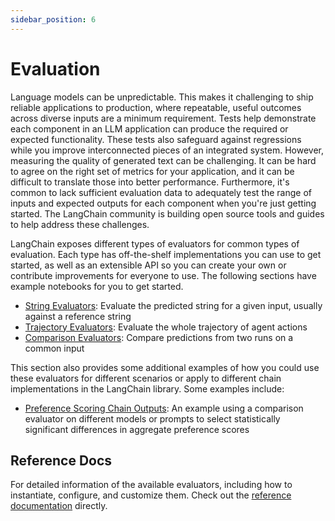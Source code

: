 ```yaml
---
sidebar_position: 6
---
```



# Evaluation

Language models can be unpredictable. This makes it challenging to ship reliable applications to production, where repeatable, useful outcomes across diverse inputs are a minimum requirement. Tests help demonstrate each component in an LLM application can produce the required or expected functionality. These tests also safeguard against regressions while you improve interconnected pieces of an integrated system. However, measuring the quality of generated text can be challenging. It can be hard to agree on the right set of metrics for your application, and it can be difficult to translate those into better performance. Furthermore, it's common to lack sufficient evaluation data to adequately test the range of inputs and expected outputs for each component when you're just getting started. The LangChain community is building open source tools and guides to help address these challenges.

LangChain exposes different types of evaluators for common types of evaluation. Each type has off-the-shelf implementations you can use to get started, as well as an
 extensible API so you can create your own or contribute improvements for everyone to use. The following sections have example notebooks for you to get started.

- [String Evaluators](/docs/modules/evaluation/string/): Evaluate the predicted string for a given input, usually against a reference string
- [Trajectory Evaluators](/docs/modules/evaluation/trajectory/): Evaluate the whole trajectory of agent actions
- [Comparison Evaluators](/docs/modules/evaluation/comparison/): Compare predictions from two runs on a common input


This section also provides some additional examples of how you could use these evaluators for different scenarios or apply to different chain implementations in the LangChain library. Some examples include:

- [Preference Scoring Chain Outputs](/docs/modules/evaluation/examples/comparisons): An example using a comparison evaluator on different models or prompts to select statistically significant differences in aggregate preference scores


## Reference Docs

For detailed information of the available evaluators, including how to instantiate, configure, and customize them. Check out the [reference documentation](https://api.python.langchain.com/en/latest/api_reference.html#module-langchain.evaluation) directly.

<DocCardList />
